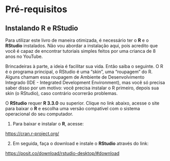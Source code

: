 # Pré-requisitos

## Instalando R e RStudio
Para utilizar este livro de maneira otimizada, é necessário ter o **R** e o **RStudio** instalados. Não vou abordar a instalação aqui, pois acredito que você é capaz de encontrar tutoriais simples feitos por uma crianca de 8 anos no YouTube.
  
Brincadeiras à parte, a ideia é facilitar sua vida. Então saiba o seguinte. O R é o programa principal, o RStudio é uma "skin", uma "roupagem" do R. Alguns chamam essa roupagem de Ambiente de Desenvolvimento Integrado (IDE - Integrated Development Environment), mas você só precisa saber disso por um motivo: você precisa instalar o R primeiro, depois sua skin (o RStudio), caso contrário ocorrerão problemas.
  
O **RStudio** requer **R 3.3.0** ou superior. Clique no link abaixo, acesse o site para baixar o **R** e escolha uma versão compatível com o sistema operacional do seu computador.
  
1. Para baixar e instalar o **R**, acesse:
  
[https://cran.r-project.org/](https://cran.r-project.org/)
  
2. Em seguida, faça o download e instale o **RStudio** através do link:
  
[https://posit.co/download/rstudio-desktop/#download](https://posit.co/download/rstudio-desktop/#download)
  
